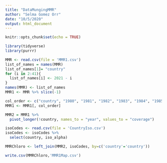 ```yaml
---
title: "DataMungingMMR"
author: "Selma Gomez Orr"
date: "10/5/2020"
output: html_document
---
```


```r
knitr::opts_chunk$set(echo = TRUE)
```

```r
library(tidyverse)
library(purrr)
```

```r
MMR <- read.csv(file = 'MMR1.csv')
list_of_names = names(MMR)
list_of_names[1]= "country"
for (i in 2:41){
  list_of_names[i] <- 2021 - i
}
names(MMR) <- list_of_names
MMR1 <- MMR %>% slice(-1)

col_order <- c("country", "1980", "1981", "1982", "1983", "1984", "1985", "1986", "1987", "1988", "1989", "1990", "1991", "1992", "1993", "1994", "1995", "1996", "1997", "1998","1999", "2000", "2001", "2002", "2003", "2004", "2005", "2006", "2007", "2008", "2009", "2010", "2011", "2012", "2013", "2014", "2015", "2016", "2017", "2018", "2019")
MMR1 <- MMR1[, col_order]

MMR2 = MMR1 %>%
  pivot_longer(!country, names_to = "year", values_to = "coverage")
```

```r
isoCodes <- read.csv(file = 'CountryIso.csv')
isoCodes <- isoCodes %>%
  select(country, iso_alpha)

MMRChloro <- left_join(MMR2, isoCodes, by=c('country'='country'))

```

```r

write.csv(MMRChloro,'MMR1Map.csv')
```
